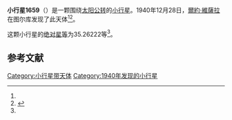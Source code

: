 {{Infobox planet
| bgcolour = #FFFFC0
| name = 1659 Punkaharju
| symbol = 
| image = 
| caption = 
| discovery = yes
| discovery_ref = 
| discoverer = [[爾約·維薩拉|爾約·維薩拉]]
| discovery_site = [[图尔库|图尔库]] 
| discovered = 1940年12月28日
| designations = yes
| mp_name = 
| named_after = 
| alt_names = 1940 YL/ 1930 QB / 1937 EB / 1944 RE / 1951 EG / 1953 NH / 1957 KO / 1958 TS1
| mp_category = [[主带小行星|主带小行星]]
| orbit_ref = <ref name="a">[http://ssd.jpl.nasa.gov/sbdb.cgi?sstr=1659 1659 Punkaharju] {{Wayback|url=http://ssd.jpl.nasa.gov/sbdb.cgi?sstr=1659 |date=20201120182203 }}，小行星數據庫瀏覽器（JPL Small-Body Database Browser）－[[美国国家航空航天局|美国国家航空航天局]]喷气推进实验室</ref>
| epoch = 2456400.5 (2013年4月18日更新)
| aphelion = {{convert|3.5029626|AU|km|3|abbr=on|lk=out}}
| perihelion = {{convert|2.0682872|AU|km|3|abbr=on}}
| semimajor = {{convert|2.7856249|AU|km|3|abbr=on}}
| eccentricity = 0.2575141
| period = 1698.174726 [[日|日]]<br />4.65[[儒略年|儒略年]]
| avg_speed = 
| inclination = 16.47617
| asc_node = 338.40844
| mean_anomaly = 
| arg_peri = 35.26222
| satellites = 
| physical_characteristics = yes
| dimensions = 
| mass = 
| density = 
| surface_grav = 
| escape_velocity = 
| sidereal_day = 
| axial_tilt = 
| pole_ecliptic_lat = 
| pole_ecliptic_lon = 
| albedo = 
| temperatures= 
| temp_name1 = 
| mean_temp_1 = 
| max_temp_1 = 
| temp_name2 = 
| max_temp_2 = 
| spectral_type = 
| abs_magnitude = 35.26222
}}

'''小行星1659'''（{{lang-en|1659 Punkaharju}}）是一颗围绕[[太阳|太阳]][[公转|公转]]的[[小行星|小行星]]。1940年12月28日，[[爾約·維薩拉|爾約·維薩拉]]在图尔库发现了此天体<ref name="a" /><ref>{{cite news|title=小行星列表|url=http://cfa-www.harvard.edu/iau/lists/NumberedMPs.txt|accessdate=2013-07-08|newspaper=哈佛大学|archive-date=2008-05-17|archive-url=https://web.archive.org/web/20080517010638/http://cfa-www.harvard.edu/iau/lists/NumberedMPs.txt|dead-url=no}}</ref>。

这颗小行星的[[绝对星等|绝对星等]]为35.26222等<ref name="a" />。

==参考文献==
{{reflist}}
{{Minor Planet Number|[[小行星1658|小行星1658]]|[[小行星1660|小行星1660]]}}

{{小天体}}

[[Category:小行星带天体|Category:小行星带天体]]
[[Category:1940年发现的小行星|Category:1940年发现的小行星]]

{{asteroid-stub}}